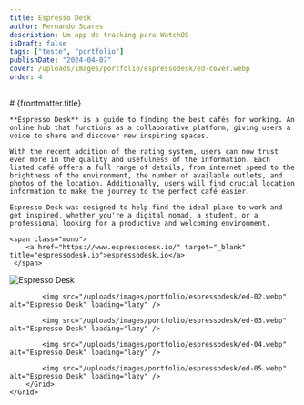 ```yaml
---
title: Espresso Desk
author: Fernando Soares
description: Um app de tracking para WatchOS
isDraft: false
tags: ["teste", "portfolio"]
publishDate: "2024-04-07"
cover: /uploads/images/portfolio/espressodesk/ed-cover.webp
order: 4
---
```


<section class="wrap">
    # {frontmatter.title}

    **Espresso Desk** is a guide to finding the best cafés for working. An online hub that functions as a collaborative platform, giving users a voice to share and discover new inspiring spaces.

    With the recent addition of the rating system, users can now trust even more in the quality and usefulness of the information. Each listed café offers a full range of details, from internet speed to the brightness of the environment, the number of available outlets, and photos of the location. Additionally, users will find crucial location information to make the journey to the perfect café easier.

    Espresso Desk was designed to help find the ideal place to work and get inspired, whether you're a digital nomad, a student, or a professional looking for a productive and welcoming environment.

    <span class="mono">
        <a href="https://www.espressodesk.io/" target="_blank" title="espressodesk.io">espressodesk.io</a>
     </span>
</section>

<section class="wrap-wide">
    <Grid isContainer>
        <Grid sm="12" md="12">
            <img src="/uploads/images/portfolio/espressodesk/ed-01.webp" alt="Espresso Desk" loading="lazy" />

            <img src="/uploads/images/portfolio/espressodesk/ed-02.webp" alt="Espresso Desk" loading="lazy" />

            <img src="/uploads/images/portfolio/espressodesk/ed-03.webp" alt="Espresso Desk" loading="lazy" />

            <img src="/uploads/images/portfolio/espressodesk/ed-04.webp" alt="Espresso Desk" loading="lazy" />

            <img src="/uploads/images/portfolio/espressodesk/ed-05.webp" alt="Espresso Desk" loading="lazy" />
        </Grid>
    </Grid>
</section>